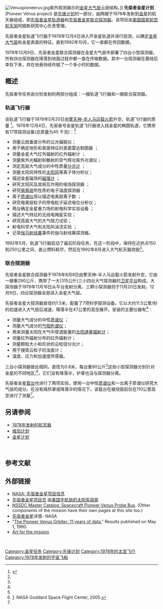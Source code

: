 [[File:Venuspioneeruv.jpg|thumb]]紫外观测揭示的[[金星大气层|金星大气层]]云层结构。]]
'''先驱者金星计划'''(Pioneer Venus project) 是[[先锋计划|先锋计划]]的一部分，由两艘于1978年发射到[[金星|金星]]的航天器组成，即[[先驱者金星轨道器|先驱者金星轨道器]]和[[先驱者金星联合探测器|先驱者金星联合探测器]]。该项目由[[美国国家航空航天局|美国国家航空航天局]]阿姆斯研究中心负责管理。

先驱者金星轨道飞行器于1978年12月4日进入环金星轨道并进行观测，以确定[[金星大气层|金星大气层]]和金星表面的特征。直到1992年10月，它一直都在传回数据。

1978年12月9日，先驱者金星联合探测器在金星大气层中部署了四台小型探测器，所有四台探测器在降落到地面过程中都一直在传输数据。其中一台探测器在着陆后幸存下来，并在地表持续传输了一个多小时的数据。
 

==概述==
先驱者号任务由分别发射的两部分组成：一艘轨道飞行器和一艘联合探测器。 
 
===轨道飞行器===
{{main|先驱者金星轨道器}}
该轨道飞行器于1978年5月20日由[[擎天神-半人马运载火箭|擎天神-半人马运载火箭]]升空，轨道飞行器的质量 {{convert|517|kg|abbr=on}}<ref name="Intro">{{cite web |url=http://nssdc.gsfc.nasa.gov/planetary/pioneer_venus.html |title=《先驱者金星项目信息》|work 美国宇航局戈达德太空飞行中心|access-date=2016年8月17日}}</ref>。1978年12月4日，先驱者号金星轨道飞行器进入绕金星的椭圆轨道，它携带有17项探测设备(总质量为45 千克)：<ref name="Intro"/> 
*测量云层垂直分布的云光偏振仪； 
*用于确定地形和表面特征的表面雷达制图器 ；
*测量金星大气红外辐射的红外辐射计 ；
*测量紫外光輻射和散射的空气辉光紫外光谱仪；
*测定高层大气成分的中性质量[[光谱仪|分光计]] ；
*测量太阳风特性的[[太阳风|太阳风]]等离子体分析仪； 
*描述金星磁场的[[磁强计|磁强计]] ；
*研究太阳风及其相互作用的电场探测器 ；
*研究[[电离层|电离层]]热性质的电子温度探测器 ；
*离子[[质谱仪|质谱仪]]用以描述电离层离子数 ；
*研究电离层粒子的带电粒子延迟电位分析仪； 
*两台确定金星重力场的射电科学实验设备 ；
*描述大气特征的无线电掩星实验； 
*研究高层大气的大气阻力试验； 
*射电科学大气和太阳风湍流实验 ；
*记录[[伽马射线暴|伽马射线暴]]事件的伽马射线暴探测器。

1992年5月，轨道飞行器启动了最后阶段任务，在这一阶段中，保持在近拱点150到250公里之间，直止燃料耗尽，然后在1992年8月进入大气航天器烧毁<ref name="Intro"/>。
 

===联合探测器===
{{main|先驱者金星联合探测器}}
先驱者金星联合探测器于1978年8月8日由擎天神-半人马运载火箭发射升空，它由一艘重290公斤，携带了一大(315公斤)三小四台大气探测器的[[卫星平台|卫星平台]]构成。大探测器于1978年11月16日从平台发射分离，三颗小探测器则于11月20日发射。12月9日，四台探测器全部进入金星大气层。

先驱者金星大探测器直径约1.5米，配备了7项科学探测设备。它以大约11.5公里/秒的初速进入大气层后减速，降落伞在47公里的高空展开。安装的主要仪器有<ref name="Intro"/>：
*测量大气成分的中性[[质谱法|质谱仪]] ；
*测量大气成分的[[气相色谱法|气相色谱仪]]； 
*用来测量太阳在大气中穿透能量的[[辐射功率|太阳通量辐射计]]；
*测量红外辐射分布的红外辐射计；
*测量颗粒大小和形状的云粒径分光计； 
*用于搜索云粒子的浊度计；
*温度、压力和加速度传感器。

三台小探测器彼此相同，直径为0.8米，每台重90公斤<ref name="Intro"/>这些小型探测器分别针对金星的不同地区;<ref>[http://nssdc.gsfc.nasa.gov/planetary/pvprobes.html先驱者金星探测器]. NASA Goddard Space Flight Center, 2005.</ref>，它们没有降落伞，护罩也没与探测器分离。

先驱者金星[[卫星平台|载台]]也进行了两项实验，使用一台中性[[质谱仪|质谱仪]]和一台离子质谱仪研究大气层的成分。在没有隔热罩或降落伞的情况下，该载台在被烧毁前仅在110公里高空进行了测量<ref name="Intro"/>。
 

==另请参阅==
{{Portal|航天器}}
* [[1978年发射的航天器|1978年发射的航天器]]
* [[维加计划|维加计划]]
* [[金星计划|金星计划]]
 
==参考文献==
{{reflist}}

==外部链接==
{{Commons category|先驱者金星计划}}
* [http://nssdc.gsfc.nasa.gov/planetary/pioneer_venus.html NASA: 先驱者金星项目信息]
* [https://web.archive.org/web/20080925191131/http://solarsystem.nasa.gov/missions/profile.cfm?MCode=Pioneer_Venus 先驱者金星项目页] 由[http://solarsystem.nasa.gov 美国宇航局的太阳系探索]
* [https://nssdc.gsfc.nasa.gov/nmc/spacecraft/display.action?id=1978-078A NSSDC Master Catalog: Spacecraft Pioneer Venus Probe Bus]. (Other components of the mission have their own pages at this site too.)
* [http://nssdc.gsfc.nasa.gov/planetary/pvdata.html 先驱者金星]详情- NASA
* "[https://archive.org/details/nasa_techdoc_19900013957 The Pioneer Venus Orbiter: 11 years of data.]" Results published on May 1, 1990.
*[http://solarsystem.nasa.gov/multimedia/display.cfm?Category=Spacecraft&IM_ID=16510 Art for the mission]
 
{{金星}}
{{先鋒計劃}}
{{金星任务}}
{{美国航空航天局太空计划}}
{{Hughes aircraft}}

{{DEFAULTSORT:先驱者金星计划}}
[[Category:金星任务|Category:金星任务]]
[[Category:先锋计划|Category:先锋计划]]
[[Category:1978年的太空飞行|Category:1978年的太空飞行]]
[[Category:1978年发射的宇宙飞船|Category:1978年发射的宇宙飞船]]